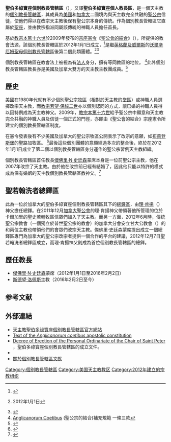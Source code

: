{{Refimprove|time=2020-02-24T08:40:28+00:00}}
{{NoteTA
|1=zh-hant:斯德望; zh-hans:斯德望; zh-hk:德範;
}}
{{Infobox diocese
|name         = 聖伯多祿寶座
|jurisdiction = 個別教長管轄區
|latin        = Ordinariatus Personalis<br>Cathedrae Sancti Petri
|local        = Personal Ordinariate of the Chair of Saint Peter
|border       = catholic
|image        = [[File:Cathedral_of_Our_Lady_of_Walsingham_-_Houston_01.jpg|250px]]
|caption      = 休斯敦沃爾辛厄姆聖母主教座堂
|coat_of_arms = Personal Ordinariate of the Seat of Saint Peter.svg
|coat_of_arms_size = 175px
|coat_of_arms_caption = 個別教長管轄區牧徽，其中的交叉鑰匙用以紀念聖伯多祿，而三叉百合花則是源自於沃爾辛厄姆聖母的典型象徵物。
|location     = [[美國|美國]][[德克薩斯州|德克薩斯州]][[休斯敦|休斯敦]]
|territory    = 美國、[[加拿大|加拿大]]
|population   = 6,000
|parishes     = 35處
|rite         = [[安立甘習例|安立甘習例]]
|eastern church =
|patron       = 沃爾辛厄姆聖母
|province     = （直屬[[聖座|聖座]]）
|established  = 2012年1月1日
|cathedral    = 休斯敦沃爾辛厄姆聖母主教座堂
|co-cathedral =
|secular priests =
|pope = {{incumbent pope}}
|personal ordinary  = {{link-en|斯德望·J·洛佩斯|Steven J. Lopes}}
|title1       = 榮休教長
|title1_name  = {{link-en|傑佛里·N·史廷森|Jeffrey N. Steenson}}
|website      = [https://ordinariate.net/ 個別教長管轄區官方網站]
}}
'''聖伯多祿寶座個別教長管轄區'''（{{lang-en|Personal Ordinariate of the Chair of Saint Peter}}），又譯'''聖伯多祿寶座個人教長區'''，是一個天主教的[[個別教長管轄區|個別教長管轄區]]，其成員為[[美國|美國]]和[[加拿大|加拿大]]二國境內與天主教完全共融的[[聖公宗|聖公宗]]信徒，使他們得以在改宗天主教後保有聖公宗本身的傳統。作為個別教長管轄區它直屬於[[聖座|聖座]]，並由教宗指派同屬該傳統的神職人員擔任首長。

基於[[教宗本篤十六世|教宗本篤十六世]]於2009年發布的[[宗座憲令|宗座憲令]]《[[聖公會的結合|聖公會的結合]]》（{{lang-la|''Anglicanorum coetibus''}}），所提供的教會法源，該個別教長管轄區於2012年1月1日成立，<ref>{{cite web|title=Personal Ordinariate of The Chair of Saint Peter|url=http://www.gcatholic.org/dioceses/diocese/chai0.htm|publisher=Giga Catholic|access-date=2013-12-22|archive-date=2019-07-13|archive-url=https://web.archive.org/web/20190713173621/http://www.gcatholic.org/dioceses/diocese/chai0.htm|dead-url=no}}</ref>是繼[[英格蘭及威爾斯|英格蘭及威爾斯]]的[[天主教沃爾辛厄姆聖母個別教長管轄區|沃爾辛厄姆聖母個別教長管轄區]]後第二個此類團體。<ref>{{cite news|title=Some Anglicans apply to join the Catholic Church|url=http://www.washingtonpost.com/local/some-anglicans-apply-to-join-the-catholic-church/2011/12/30/gIQAQdHRTP_story.html|newspaper=The Washington Post|accessdate=2013-12-20|archive-date=2020-11-25|archive-url=https://web.archive.org/web/20201125025237/https://www.washingtonpost.com/local/some-anglicans-apply-to-join-the-catholic-church/2011/12/30/gIQAQdHRTP_story.html|dead-url=no}}2012年1月1日</ref><ref name="NUAOHAO">{{cite news|title=New U.S. Anglican Ordinariate Has an Ordinary|url=http://www.ncregister.com/daily-news/new-u.s.-anglican-ordinariate-has-an-ordinary?utm_source=feedburner&utm_medium=feed&utm_campaign=Feed%3A+NCRegisterDailyBlog+National+Catholic+Register#When:2012-01-3|newspaper=National Catholic Register|date=2012-01-03|accessdate=2013-12-20|archive-date=2019-06-11|archive-url=https://web.archive.org/web/20190611111216/http://www.ncregister.com/daily-news/new-u.s.-anglican-ordinariate-has-an-ordinary?utm_source=feedburner&utm_medium=feed&utm_campaign=Feed%3A+NCRegisterDailyBlog+National+Catholic+Register#When:2012-01-3|dead-url=no}}</ref>

個別教長管轄區在教會法上被視為有[[法人|法人]]身分，擁有等同教區的地位。 <ref>[http://www.vatican.va/holy_father/benedict_xvi/apost_constitutions/documents/hf_ben-xvi_apc_20091104_anglicanorum-coetibus_en.html Anglicanorum Coetibus] {{Wayback|url=http://www.vatican.va/holy_father/benedict_xvi/apost_constitutions/documents/hf_ben-xvi_apc_20091104_anglicanorum-coetibus_en.html |date=20141027053023 }} (聖公宗的結合)補充規範 一條三款{{en}}</ref>此外個別教長管轄區教長亦是美國及加拿大雙方的天主教主教團成員。<ref>{{cite web|title=Ordinariate Questions & Answers|url=http://www.usordinariate.org/index.cfm?load=page&page=7|publisher=聖伯多祿寶座個別教長管轄區官網|access-date=2013-12-22|archive-url=https://web.archive.org/web/20150830122304/http://www.usordinariate.org/index.cfm?load=page&page=7|archive-date=2015-08-30|dead-url=yes}}</ref>

==歷史==
[[美國|美國]]在1980年代就有不少個別聖公宗[[牧區|牧區]]（相對於天主教的[[堂區|堂區]]）或神職人員選擇改宗天主教，而[[教宗若望·保祿二世|教宗若望·保祿二世]]亦以個別認同的方式，讓已婚的神職人員得以因特例成為天主教神父。2009年，[[教宗|教宗]][[本篤十六世|本篤十六世]]給予聖公宗中願意和天主教完全共融的神職人員及信徒一個正式的門徑，亦即由《聖公會的結合》宗座憲令所建立的個別教長管轄區制度。

在憲令發表後有不少美國及加拿大的聖公宗牧區公開表示了改宗的意願，如[[布萊登斯堡|布萊登斯堡]]的聖路加牧區。 <ref>{{cite web|title=An Anglican Use Parish of the Personal Ordinariate of The Chair of St. Peter|url=http://stlukesordinariate.com/|work=聖路加堂區的官網上的介紹|access-date=2013-12-20|archive-date=2020-05-19|archive-url=https://web.archive.org/web/20200519000056/https://www.stlukesordinariate.com/|dead-url=no}}</ref>最後這些個別團體的意願經過多次的整合後，終於在2012年1月1日成立了第二個以個別教長管轄區身分運作的聖公宗習例天主教組織。

個別教長管轄區首任教長[[傑佛里·N·史廷森|傑佛里·N·史廷森]]蒙席本身是一位前聖公宗主教，他在2007年改宗了天主教。由於他在改宗前已經有結婚了，因此他只能以特許的模式成為保有婚姻的天主教個別教長管轄區教神父。<ref>{{cite news|title=Carrying Anglican Patrimony Into the Catholic Church|url=http://www.ncregister.com/daily-news/carrying-anglican-patrimony-into-the-catholic-church/|newspaper=National Catholic Register|date=2012-01-03|accessdate=2013-12-20|archive-date=2019-06-19|archive-url=https://web.archive.org/web/20190619225156/http://www.ncregister.com/daily-news/carrying-anglican-patrimony-into-the-catholic-church|dead-url=no}}</ref>

==聖若翰洗者總鐸區==
此為一位於加拿大的聖伯多祿寶座個別教長管轄區其下的[[總鐸區|總鐸區]]，由[[理·肯揚|理·肯揚]]（{{lang-en|Lee Kenyon}}）神父擔任總鐸。在2011年12月[[加拿大聖公會|加拿大聖公會]]的理·肯揚神父帶領著他所管理的位於卡爾加里的聖史若翰牧區信眾們加入了天主教。而另一方面，2012年6月時，傳統聖公宗教會（一個獨立於普世聖公宗的教會）的加拿大分會安立甘大公教會（{{lang-en|Anglican Catholic Church}}）的{{link-en|伯多祿·威爾金森 (神父)|Peter Wilkinson|伯多祿·威爾金森}}和{{link-en|卡爾·里德|Carl Reid}}兩位主教也帶領他們的會眾們改宗天主教。傑佛里·史廷森蒙席提出成立一個總鐸區專門為加拿大的聖公宗改宗者提供一個合作的平台的建議，2012年12月7日聖若翰洗者總鐸區成立，而理·肯揚神父則成為首位個別教長管轄區的總鐸。

==歷任教長==
* [[傑佛里·N·史廷森|傑佛里·N·史廷森]]蒙席（2012年1月1日至2016年2月2日）
* [[斯德望·洛佩斯|斯德望·洛佩斯]]主教（2016年2月2日至今）

==参考文献==
{{reflist}}

==外部連結==
* [https://web.archive.org/web/20120128200025/http://www.usordinariate.org/ 天主教聖伯多祿寶座個別教長管轄區官方網站]
*[http://www.vatican.va/holy_father/benedict_xvi/apost_constitutions/documents/hf_ben-xvi_apc_20091104_anglicanorum-coetibus_en.html Text of the ''Anglicanorum coetibus'' apostolic constitution]{{Wayback|url=http://www.vatican.va/holy_father/benedict_xvi/apost_constitutions/documents/hf_ben-xvi_apc_20091104_anglicanorum-coetibus_en.html |date=20141027053023 }}
*[http://www.vatican.va/roman_curia/congregations/cfaith/documents/rc_con_cfaith_doc_20120101_chair-of-st-peter_en.html Decree of Erection of the Personal Ordinariate of the Chair of Saint Peter] {{Wayback|url=http://www.vatican.va/roman_curia/congregations/cfaith/documents/rc_con_cfaith_doc_20120101_chair-of-st-peter_en.html |date=20200926100813 }}，聖伯多祿寳座個別教長管轄區的成立文件。
*{{Catholic-hierarchy|diocese|duspo|Personal Ordinariate of the Chair of Saint Peter|January 1, 2012}}
* [http://prelaturaspersonales.org/ordinariatos-personales-2/ 關於個別教長管轄區文獻] {{Wayback|url=http://prelaturaspersonales.org/ordinariatos-personales-2/ |date=20200204105849 }}

{{加拿大天主教教區}}
{{美國天主教教區}}
{{天主教}}

[[Category:個別教長管轄區|Category:個別教長管轄區]]
[[Category:美国天主教教区|Category:美国天主教教区]]
[[Category:2012年建立的宗教组织|Category:2012年建立的宗教组织]]